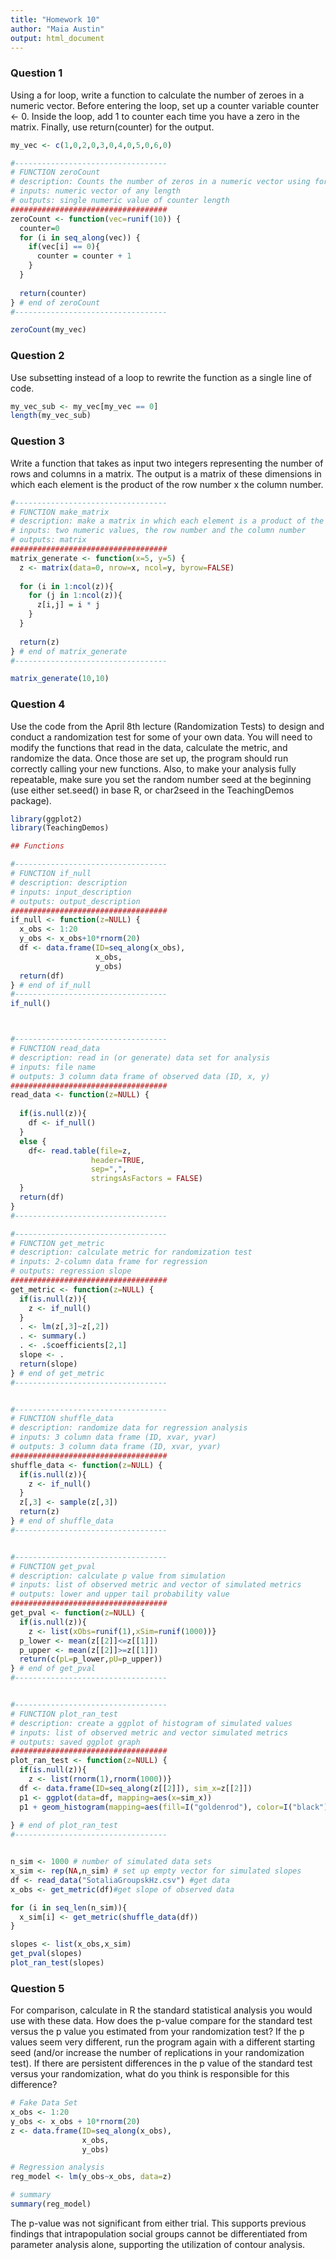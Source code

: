 ```yaml
---
title: "Homework 10"
author: "Maia Austin"
output: html_document
---
```


### Question 1
Using a for loop, write a function to calculate the number of zeroes in a numeric vector. Before entering the loop, set up a counter variable counter <- 0. Inside the loop, add 1 to counter each time you have a zero in the matrix. Finally, use return(counter) for the output.
```r
my_vec <- c(1,0,2,0,3,0,4,0,5,0,6,0)

#----------------------------------
# FUNCTION zeroCount
# description: Counts the number of zeros in a numeric vector using for loop
# inputs: numeric vector of any length
# outputs: single numeric value of counter length
###################################
zeroCount <- function(vec=runif(10)) {
  counter=0
  for (i in seq_along(vec)) {
    if(vec[i] == 0){
      counter = counter + 1
    }
  }
  
  return(counter)
} # end of zeroCount
#----------------------------------

zeroCount(my_vec)
```

### Question 2
Use subsetting instead of a loop to rewrite the function as a single line of code.

```r

my_vec_sub <- my_vec[my_vec == 0]
length(my_vec_sub)

```
### Question 3 

Write a function that takes as input two integers representing the number of rows and columns in a matrix. 
The output is a matrix of these dimensions in which each element is the product of the row number x the column number.
```r

#----------------------------------
# FUNCTION make_matrix
# description: make a matrix in which each element is a product of the row number x the column number
# inputs: two numeric values, the row number and the column number
# outputs: matrix
###################################
matrix_generate <- function(x=5, y=5) {
  z <- matrix(data=0, nrow=x, ncol=y, byrow=FALSE)
  
  for (i in 1:ncol(z)){
    for (j in 1:ncol(z)){
      z[i,j] = i * j
    }
  }
  
  return(z)
} # end of matrix_generate
#----------------------------------

matrix_generate(10,10)
```

### Question 4

Use the code from the April 8th lecture (Randomization Tests) to design and conduct a randomization test for some of your own data. You will need to modify the functions that read in the data, calculate the metric, and randomize the data. Once those are set up, the program should run correctly calling your new functions. Also, to make your analysis fully repeatable, make sure you set the random number seed at the beginning (use either set.seed() in base R, or char2seed in the TeachingDemos package).

```r

library(ggplot2)
library(TeachingDemos)

## Functions

#----------------------------------
# FUNCTION if_null
# description: description
# inputs: input_description
# outputs: output_description
###################################
if_null <- function(z=NULL) {
  x_obs <- 1:20
  y_obs <- x_obs+10*rnorm(20)
  df <- data.frame(ID=seq_along(x_obs),
                   x_obs, 
                   y_obs)
  return(df)
} # end of if_null
#----------------------------------
if_null()



#----------------------------------
# FUNCTION read_data
# description: read in (or generate) data set for analysis
# inputs: file name
# outputs: 3 column data frame of observed data (ID, x, y)
###################################
read_data <- function(z=NULL) {
  
  if(is.null(z)){
    df <- if_null()
  }
  else {
    df<- read.table(file=z,
                  header=TRUE,
                  sep=",",
                  stringsAsFactors = FALSE)
  }
  return(df)
} 
#----------------------------------

#----------------------------------
# FUNCTION get_metric
# description: calculate metric for randomization test
# inputs: 2-column data frame for regression
# outputs: regression slope
###################################
get_metric <- function(z=NULL) {
  if(is.null(z)){
    z <- if_null()
  }
  . <- lm(z[,3]~z[,2])
  . <- summary(.)
  . <- .$coefficients[2,1]
  slope <- .
  return(slope)
} # end of get_metric
#----------------------------------


#----------------------------------
# FUNCTION shuffle_data
# description: randomize data for regression analysis
# inputs: 3 column data frame (ID, xvar, yvar)
# outputs: 3 column data frame (ID, xvar, yvar)
###################################
shuffle_data <- function(z=NULL) {
  if(is.null(z)){
    z <- if_null()
  }
  z[,3] <- sample(z[,3])
  return(z)
} # end of shuffle_data
#----------------------------------


#----------------------------------
# FUNCTION get_pval
# description: calculate p value from simulation
# inputs: list of observed metric and vector of simulated metrics
# outputs: lower and upper tail probability value
###################################
get_pval <- function(z=NULL) {
  if(is.null(z)){
    z <- list(xObs=runif(1),xSim=runif(1000))}
  p_lower <- mean(z[[2]]<=z[[1]])
  p_upper <- mean(z[[2]]>=z[[1]])
  return(c(pL=p_lower,pU=p_upper))
} # end of get_pval
#----------------------------------


#----------------------------------
# FUNCTION plot_ran_test
# description: create a ggplot of histogram of simulated values
# inputs: list of observed metric and vector simulated metrics
# outputs: saved ggplot graph
###################################
plot_ran_test <- function(z=NULL) {
  if(is.null(z)){
    z <- list(rnorm(1),rnorm(1000))}
  df <- data.frame(ID=seq_along(z[[2]]), sim_x=z[[2]])
  p1 <- ggplot(data=df, mapping=aes(x=sim_x))
  p1 + geom_histogram(mapping=aes(fill=I("goldenrod"), color=I("black"))) + geom_vline(aes(xintercept=z[[1]], col="blue"))
  
} # end of plot_ran_test
#----------------------------------


n_sim <- 1000 # number of simulated data sets
x_sim <- rep(NA,n_sim) # set up empty vector for simulated slopes
df <- read_data("SotaliaGroupskHz.csv") #get data
x_obs <- get_metric(df)#get slope of observed data

for (i in seq_len(n_sim)){
  x_sim[i] <- get_metric(shuffle_data(df))
}

slopes <- list(x_obs,x_sim) 
get_pval(slopes)
plot_ran_test(slopes)
```

### Question 5

For comparison, calculate in R the standard statistical analysis you would use with these data. How does the p-value compare for the standard test versus the p value you estimated from your randomization test? If the p values seem very different, run the program again with a different starting seed (and/or increase the number of replications in your randomization test). If there are persistent differences in the p value of the standard test versus your randomization, what do you think is responsible for this difference?

```r

# Fake Data Set
x_obs <- 1:20
y_obs <- x_obs + 10*rnorm(20)
z <- data.frame(ID=seq_along(x_obs),
                x_obs,
                y_obs)

# Regression analysis 
reg_model <- lm(y_obs~x_obs, data=z) 

# summary 
summary(reg_model)

```

The p-value was not significant from either trial. This supports previous findings that intrapopulation social groups cannot be differentiated from parameter analysis alone, supporting the utilization of contour analysis.
